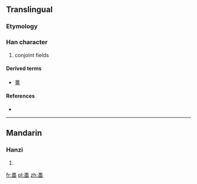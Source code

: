 ==Translingual==

===Etymology===
{{Han compound|田|田|t1=field|ls=ic}}

===Han character===
{{Han char|rn=102|rad=田|as=05|sn=10|four=|canj=田田 (WW)}}

# conjoint fields

====Derived terms====
* [[畺]]

====References====
* {{Han ref|kx=0760.380|dkj=21802|hdz=42536.030|uh=7555|ud=30037}}

----

==Mandarin==

===Hanzi===
{{cmn-hanzi|pin=[[jiāng]] ([[jiang1]])|wg=chiang<sup>1</sup>}}

# {{defn|Mandarin|sort=田05}}

[[fr:畕]]
[[pl:畕]]
[[zh:畕]]